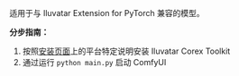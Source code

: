 适用于与 Iluvatar Extension for PyTorch 兼容的模型。

**分步指南：**

1. 按照[安装页面](https://support.iluvatar.com/#/DocumentCentre?id=1&nameCenter=2&productId=520117912052801536)上的平台特定说明安装 Iluvatar Corex Toolkit
2. 通过运行 `python main.py` 启动 ComfyUI
